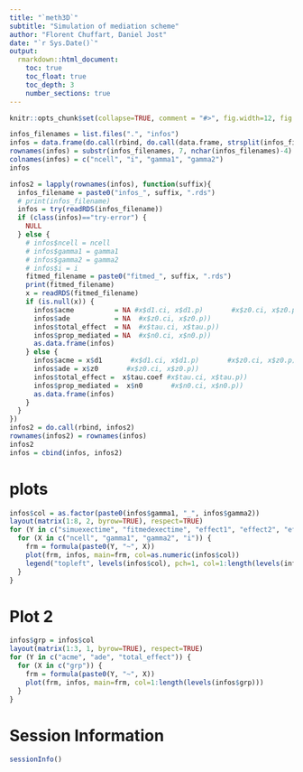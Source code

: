 ```yaml
---
title: "`meth3D`"
subtitle: "Simulation of mediation scheme"
author: "Florent Chuffart, Daniel Jost"
date: "`r Sys.Date()`"
output: 
  rmarkdown::html_document:
    toc: true
    toc_float: true
    toc_depth: 3
    number_sections: true
---
```




```r
knitr::opts_chunk$set(collapse=TRUE, comment = "#>", fig.width=12, fig.height=6, eval=TRUE, echo=TRUE, results="verbatim", dpi=75)
```



```r
infos_filenames = list.files(".", "infos")
infos = data.frame(do.call(rbind, do.call(data.frame, strsplit(infos_filenames, "_"))))[,c(2,3,5,6)]
rownames(infos) = substr(infos_filenames, 7, nchar(infos_filenames)-4)
colnames(infos) = c("ncell", "i", "gamma1", "gamma2")
infos

infos2 = lapply(rownames(infos), function(suffix){
  infos_filename = paste0("infos_", suffix, ".rds")
  # print(infos_filename)
  infos = try(readRDS(infos_filename))
  if (class(infos)=="try-error") {
    NULL
  } else {
    # infos$ncell = ncell
    # infos$gamma1 = gamma1
    # infos$gamma2 = gamma2
    # infos$i = i
    fitmed_filename = paste0("fitmed_", suffix, ".rds")
    print(fitmed_filename)
    x = readRDS(fitmed_filename)
    if (is.null(x)) {
      infos$acme          = NA #x$d1.ci, x$d1.p)       #x$z0.ci, x$z0.p))
      infos$ade           = NA  #x$z0.ci, x$z0.p))
      infos$total_effect  = NA  #x$tau.ci, x$tau.p))
      infos$prop_mediated = NA  #x$n0.ci, x$n0.p))
      as.data.frame(infos)        
    } else {
      infos$acme = x$d1       #x$d1.ci, x$d1.p)       #x$z0.ci, x$z0.p))
      infos$ade = x$z0       #x$z0.ci, x$z0.p))
      infos$total_effect =  x$tau.coef #x$tau.ci, x$tau.p))
      infos$prop_mediated =  x$n0       #x$n0.ci, x$n0.p))
      as.data.frame(infos)        
    }
  }
})
infos2 = do.call(rbind, infos2)
rownames(infos2) = rownames(infos)
infos2
infos = cbind(infos, infos2)
```

# plots

```r
infos$col = as.factor(paste0(infos$gamma1, "_", infos$gamma2))
layout(matrix(1:8, 2, byrow=TRUE), respect=TRUE)
for (Y in c("simuexectime", "fitmedexectime", "effect1", "effect2", "effect3", "acme", "ade", "total_effect")) {
  for (X in c("ncell", "gamma1", "gamma2", "i")) {
    frm = formula(paste0(Y, "~", X))
    plot(frm, infos, main=frm, col=as.numeric(infos$col))
    legend("topleft", levels(infos$col), pch=1, col=1:length(levels(infos$col)))
  }
}  
```



# Plot 2

```r
infos$grp = infos$col
layout(matrix(1:3, 1, byrow=TRUE), respect=TRUE)
for (Y in c("acme", "ade", "total_effect")) {
  for (X in c("grp")) {
    frm = formula(paste0(Y, "~", X))
    plot(frm, infos, main=frm, col=1:length(levels(infos$grp)))
  }
}  
```

# Session Information

```r
sessionInfo()
```